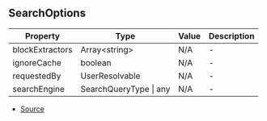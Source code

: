 ## SearchOptions


| Property | Type | Value | Description |
| ----------- | ----------- | ----------- | ----------- |
| blockExtractors | Array\<string> | N/A | - |
| ignoreCache | boolean | N/A | - |
| requestedBy | UserResolvable | N/A | - |
| searchEngine | SearchQueryType \| any | N/A | - |


- [Source](https://github.com/Androz2091/discord-player/blob/74f0fa7/packages/discord-player/src/types/types.ts#L211)